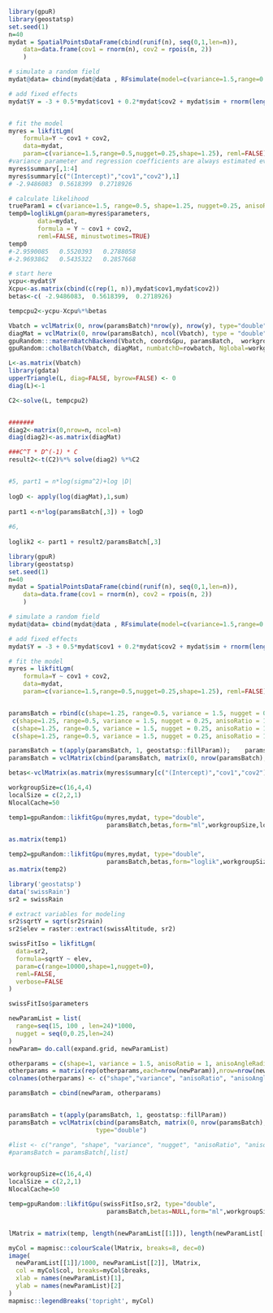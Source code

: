 <!--
%\VignetteEngine{knitr::knitr}
%\VignetteIndexEntry{loglikelihood_lgm}
-->


```r
library(gpuR)
library(geostatsp)
set.seed(1)
n=40
mydat = SpatialPointsDataFrame(cbind(runif(n), seq(0,1,len=n)), 
	data=data.frame(cov1 = rnorm(n), cov2 = rpois(n, 2))
	)

# simulate a random field
mydat@data= cbind(mydat@data , RFsimulate(model=c(variance=1.5,range=0.5,nugget=0.25,shape=1.25,anisoRatio = 1, anisoAngleRadins=0),x=mydat)@data)

# add fixed effects
mydat$Y = -3 + 0.5*mydat$cov1 + 0.2*mydat$cov2 + mydat$sim + rnorm(length(mydat), 0, sd=sqrt(0.25))


# fit the model
myres = likfitLgm(
	formula=Y ~ cov1 + cov2, 
	data=mydat, 
	param=c(variance=1.5,range=0.5,nugget=0.25,shape=1.25), reml=FALSE)
#variance parameter and regression coefficients are always estimated even if not listed.
myres$summary[,1:4]
myres$summary[c("(Intercept)","cov1","cov2"),1] 
# -2.9486083  0.5618399  0.2718926

# calculate likelihood
trueParam1 = c(variance=1.5, range=0.5, shape=1.25, nugget=0.25, anisoRatio = 1, anisoAngleRadins=0)
temp0=loglikLgm(param=myres$parameters, 
		data=mydat, 
		formula = Y ~ cov1 + cov2,
		reml=FALSE, minustwotimes=TRUE)
temp0
#-2.9590085   0.5520393   0.2788058 
#-2.9693862   0.5435322   0.2857668
```








```r
# start here
ycpu<-mydat$Y
Xcpu<-as.matrix(cbind(c(rep(1, n)),mydat$cov1,mydat$cov2))
betas<-c( -2.9486083,  0.5618399,  0.2718926)

tempcpu2<-ycpu-Xcpu%*%betas

Vbatch = vclMatrix(0, nrow(paramsBatch)*nrow(y), nrow(y), type="double")
diagMat = vclMatrix(0, nrow(paramsBatch), ncol(Vbatch), type = "double")
gpuRandom:::maternBatchBackend(Vbatch, coordsGpu, paramsBatch,  workgroupSize, localSize)
gpuRandom::cholBatch(Vbatch, diagMat, numbatchD=rowbatch, Nglobal=workgroupSize, Nlocal=localSize, NlocalCache=NlocalCache)

L<-as.matrix(Vbatch)
library(gdata)
upperTriangle(L, diag=FALSE, byrow=FALSE) <- 0
diag(L)<-1

C2<-solve(L, tempcpu2)


#######
diag2<-matrix(0,nrow=n, ncol=n)
diag(diag2)<-as.matrix(diagMat)

###C^T * D^(-1) * C
result2<-t(C2)%*% solve(diag2) %*%C2


#5, part1 = n*log(sigma^2)+log |D|
   
logD <- apply(log(diagMat),1,sum)
    
part1 <-n*log(paramsBatch[,3]) + logD
    
#6,
  
loglik2 <- part1 + result2/paramsBatch[,3]
```





```r
library(gpuR)
library(geostatsp)
set.seed(1)
n=40
mydat = SpatialPointsDataFrame(cbind(runif(n), seq(0,1,len=n)), 
	data=data.frame(cov1 = rnorm(n), cov2 = rpois(n, 2))
	)

# simulate a random field
mydat@data= cbind(mydat@data , RFsimulate(model=c(variance=1.5,range=0.5,nugget=0.25,shape=1.25,anisoRatio = 1, anisoAngleRadins=0),x=mydat)@data)

# add fixed effects
mydat$Y = -3 + 0.5*mydat$cov1 + 0.2*mydat$cov2 + mydat$sim + rnorm(length(mydat), 0, sd=sqrt(0.25))

# fit the model
myres = likfitLgm(
	formula=Y ~ cov1 + cov2, 
	data=mydat, 
	param=c(variance=1.5,range=0.5,nugget=0.25,shape=1.25), reml=FALSE)


paramsBatch = rbind(c(shape=1.25, range=0.5, variance = 1.5, nugget = 0.25, anisoRatio = 1, anisoAngleRadians = 0),
 c(shape=1.25, range=0.5, variance = 1.5, nugget = 0.25, anisoRatio = 1, anisoAngleRadians = 0),
 c(shape=1.25, range=0.5, variance = 1.5, nugget = 0.25, anisoRatio = 1, anisoAngleRadians = 0),
 c(shape=1.25, range=0.5, variance = 1.5, nugget = 0.25, anisoRatio = 1, anisoAngleRadians = 0))

paramsBatch = t(apply(paramsBatch, 1, geostatsp::fillParam));    paramsBatch
paramsBatch = vclMatrix(cbind(paramsBatch, matrix(0, nrow(paramsBatch), 22-ncol(paramsBatch))),type="double")

betas<-vclMatrix(as.matrix(myres$summary[c("(Intercept)","cov1","cov2"),1]),type="double")

workgroupSize=c(16,4,4)
localSize = c(2,2,1)
NlocalCache=50

temp1=gpuRandom::likfitGpu(myres,mydat, type="double", 
                           paramsBatch,betas,form="ml",workgroupSize,localSize, NlocalCache)

as.matrix(temp1)

temp2=gpuRandom::likfitGpu(myres,mydat, type="double", 
                           paramsBatch,betas,form="loglik",workgroupSize,localSize, NlocalCache)
as.matrix(temp2)

```



```r
library('geostatsp')
data('swissRain')
sr2 = swissRain

# extract variables for modeling
sr2$sqrtY = sqrt(sr2$rain)
sr2$elev = raster::extract(swissAltitude, sr2)

swissFitIso = likfitLgm(
  data=sr2,
  formula=sqrtY ~ elev,
  param=c(range=10000,shape=1,nugget=0),
  reml=FALSE,
  verbose=FALSE
)

swissFitIso$parameters

newParamList = list(
  range=seq(15, 100 , len=24)*1000,
  nugget = seq(0,0.25,len=24)
)
newParam= do.call(expand.grid, newParamList)

otherparams = c(shape=1, variance = 1.5, anisoRatio = 1, anisoAngleRadians = 0)
otherparams = matrix(rep(otherparams,each=nrow(newParam)),nrow=nrow(newParam))
colnames(otherparams) <- c("shape","variance", "anisoRatio", "anisoAngleRadians")

paramsBatch = cbind(newParam, otherparams)


paramsBatch = t(apply(paramsBatch, 1, geostatsp::fillParam))
paramsBatch = vclMatrix(cbind(paramsBatch, matrix(0, nrow(paramsBatch), 22-ncol(paramsBatch))),
                        type="double")

#list <- c("range", "shape", "variance", "nugget", "anisoRatio", "anisoAngleRadians")
#paramsBatch = paramsBatch[,list]


workgroupSize=c(16,4,4)
localSize = c(2,2,1)
NlocalCache=50

temp=gpuRandom::likfitGpu(swissFitIso,sr2, type="double", 
                           paramsBatch,betas=NULL,form="ml",workgroupSize,localSize, NlocalCache)


lMatrix = matrix(temp, length(newParamList[[1]]), length(newParamList[[2]]))

myCol = mapmisc::colourScale(lMatrix, breaks=8, dec=0)
image(
  newParamList[[1]]/1000, newParamList[[2]], lMatrix,
  col = myCol$col, breaks=myCol$breaks,
  xlab = names(newParamList)[1],
  ylab = names(newParamList)[2]
)
mapmisc::legendBreaks('topright', myCol)


```











